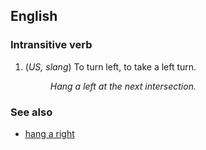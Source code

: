 ==English==
===Intransitive verb===

#(''US, slang'') To turn left, to take a left turn.
#:''Hang a left at the next intersection.''

===See also===
*[[hang a right]]